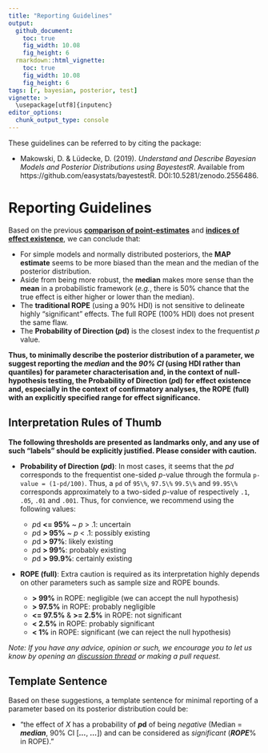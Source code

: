 ```yaml
---
title: "Reporting Guidelines"
output: 
  github_document:
    toc: true
    fig_width: 10.08
    fig_height: 6
  rmarkdown::html_vignette:
    toc: true
    fig_width: 10.08
    fig_height: 6
tags: [r, bayesian, posterior, test]
vignette: >
  \usepackage[utf8]{inputenc}
editor_options: 
  chunk_output_type: console
---
```


These guidelines can be referred to by citing the package:

- Makowski, D. \& Lüdecke, D. (2019). *Understand and Describe Bayesian Models and Posterior Distributions using BayestestR*. Available from https://github.com/easystats/bayestestR. DOI:10.5281/zenodo.2556486.

# Reporting Guidelines

Based on the previous [**comparison of point-estimates**](https://easystats.github.io/bayestestR/articles/2_IndicesEstimationComparison.html) and [**indices of effect existence**](https://easystats.github.io/bayestestR/articles/3_IndicesExistenceComparison.html), we can conclude that:

- For simple models and normally distributed posteriors, the **MAP estimate** seems to be more biased than the mean and the median of the posterior distribution.
- Aside from being more robust, the **median** makes more sense than the **mean** in a probabilistic framework (*e.g.*, there is 50\% chance that the true effect is either higher or lower than the median).
- The **traditional ROPE** (using a 90\% HDI) is not sensitive to delineate highly "significant" effects. The full ROPE (100\% HDI) does not present the same flaw.
- The **Probability of Direction (*p*d)** is the closest index to the frequentist *p* value.

**Thus, to minimally describe the posterior distribution of a parameter, we suggest reporting the *median* and the *90\% CI* (using HDI rather than quantiles) for parameter characterisation and, in the context of null-hypothesis testing, the Probability of Direction (*p*d) for effect existence and, especially in the context of confirmatory analyses, the ROPE (full) with an explicitly specified range for effect significance.**

## Interpretation Rules of Thumb

**The following thresholds are presented as landmarks only, and any use of such "labels" should be explicitly justified. Please consider with caution.**

- **Probability of Direction (*p*d)**: In most cases, it seems that the *pd* corresponds to the frequentist one-sided *p*-value through the formula `p-value = (1-pd/100)`. Thus, a `pd` of `95\%`, `97.5\%` `99.5\%` and `99.95\%` corresponds approximately to a two-sided *p*-value of respectively `.1`, `.05`, `.01` and `.001`. Thus, for convience, we recommend using the following values:


    - *p*d **\<= 95\%** ~ *p* \> .1: uncertain
    - *p*d **\> 95\%** ~ *p* \< .1: possibly existing
    - *p*d **\> 97\%**: likely existing
    - *p*d **\> 99\%**: probably existing
    - *p*d **\> 99.9\%**: certainly existing

- **ROPE (full)**: Extra caution is required as its interpretation highly depends on other parameters such as sample size and ROPE bounds.

    - **\> 99\%** in ROPE: negligible (we can accept the null hypothesis)
    - **\> 97.5\%** in ROPE: probably negligible
    - **\<= 97.5\%** \& **\>= 2.5\%** in ROPE: not significant
    - **\< 2.5\%** in ROPE: probably significant
    - **\< 1\%** in ROPE: significant (we can reject the null hypothesis)
    
*Note: If you have any advice, opinion or such, we encourage you to let us know by opening an [discussion thread](https://github.com/easystats/bayestestR/issues) or making a pull request.*

## Template Sentence

Based on these suggestions, a template sentence for minimal reporting of a parameter based on its posterior distribution could be:

- "the effect of *X* has a probability of ***p*d** of being *negative* (Median = ***median***, 90\% CI [***...***, ***...***]) and can be considered as *significant* (***ROPE***\% in ROPE)."